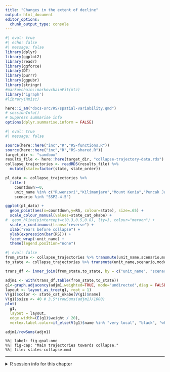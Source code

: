 ```yaml
---
title: "Changes in the extent of decline"
output: html_document
editor_options: 
  chunk_output_type: console
---
```




```r
#| eval: true
#| echo: false
#| message: false
library(dplyr)
library(ggplot2)
library(readr)
library(ggforce)
library(DT)
library(purrr)
library(ggpubr)
library(stringr)
#markovchain::markovchainFit(mtz)
library('igraph')
#library(Hmisc)

here::i_am("docs-src/RS/spatial-variability.qmd")
# sessionInfo()
# Suppress summarise info
options(dplyr.summarise.inform = FALSE)
```

```r
#| eval: true
#| message: false

source(here::here("inc","R","RS-functions.R"))
source(here::here("inc","R","RS-shared.R"))
target_dir <- "sandbox"
results_file <- here::here(target_dir, "collapse-trajectory-data.rds")
collapse_trajectories <- readRDS(results_file) %>%
  mutate(state=factor(state, state_order))
```

```r
pl_data <- collapse_trajectories %>%
  filter(
    countdown>=0, 
    unit_name %in% c("Ruwenzori","Kilimanjaro","Mount Kenia","Puncak Jaya","Sierra Nevada de Santa Marta", "Cordillera de Merida"),
    scenario %in% "SSP2-4.5")

ggplot(pl_data) +
  geom_point(aes(x=countdown,y=RS, colour=state), size=.65) +
  scale_colour_manual(values=state_cat_okabe) +
#  geom_hline(yintercept=c(0.3,0.5,0.8), lty=3, colour="maroon") +
  scale_x_continuous(trans="reverse") +
  xlab("Years before collapse") +
  ylab(expression(bar(RS))) +
  facet_wrap(~unit_name) +
  theme(legend.position="none")

```

```r
#| eval: false
from_state <- collapse_trajectories %>% transmute(unit_name,scenario,model_nr,bind_year=year+1,from_state=state)
to_state <- collapse_trajectories %>% transmute(unit_name,scenario,model_nr,bind_year=year,to_state=state)

trans_df <- inner_join(from_state,to_state, by = c("unit_name", "scenario", "model_nr","bind_year"))

adjm1 <- with(trans_df,table(from_state,to_state))
g1<-graph.adjacency(adjm1,weighted=TRUE, mode="undirected",diag = FALSE)
layout <- layout_as_tree(g1, root = 1)
V(g1)$color <- state_cat_okabe[V(g1)$name]
V(g1)$size <- 40 # 3.5*(rowSums(adjm1)/1000)
plot(
  g1, 
  layout = layout, 
  edge.width=(E(g1)$weight / 20),
  vertex.label.color=if_else(V(g1)$name %in% "very local", "black", "white"))

adjm1/rowSums(adjm1)

```

```mermaid
%%| label: fig-goal-one
%%| fig-cap: "Main trajectories towards collapse."
%%| file: states-collapse.mmd
```

----

<details><summary>R session info for this chapter </summary>

```r
sessionInfo()
```
</details>